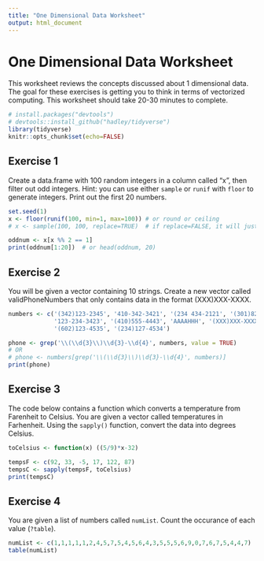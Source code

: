 ```yaml
---
title: "One Dimensional Data Worksheet"
output: html_document
---
```


# One Dimensional Data Worksheet
This worksheet reviews the concepts discussed about 1 dimensional data.  The goal for these exercises is getting you to think in terms of vectorized computing.  This worksheet should take 20-30 minutes to complete.

```r
# install.packages("devtools")
# devtools::install_github("hadley/tidyverse")
library(tidyverse)
knitr::opts_chunk$set(echo=FALSE)
```

## Exercise 1
Create a data.frame with 100 random integers in a column called "x", then filter out odd integers.  Hint:  you can use either `sample` or `runif` with `floor` to generate integers.  Print out the first 20 numbers.

```r
set.seed(1)
x <- floor(runif(100, min=1, max=100)) # or round or ceiling
# x <- sample(100, 100, replace=TRUE)  # if replace=FALSE, it will just re-arrange 1 to 100

oddnum <- x[x %% 2 == 1]
print(oddnum[1:20])  # or head(oddnum, 20)
```

## Exercise 2
You will be given a vector containing 10 strings. Create a new vector called validPhoneNumbers that only contains data in the format (XXX)XXX-XXXX. 

```r
numbers <- c('(342)123-2345', '410-342-3421', '(234 434-2121', '(301)822-3423', 
             '123-234-3423', '(410)555-4443', 'AAAAHHH', '(XXX)XXX-XXXX', 
             '(602)123-4535', '(234)127-4534')

phone <- grep('\\(\\d{3}\\)\\d{3}-\\d{4}', numbers, value = TRUE)
# OR
# phone <- numbers[grep('\\(\\d{3}\\)\\d{3}-\\d{4}', numbers)]
print(phone)
```

## Exercise 3
The code below contains a function which converts a temperature from Farenheit to Celsius.  You are given a vector called temperatures in Farhenheit.  Using the `sapply()` function, convert the data into degrees Celsius. 

```r
toCelsius <- function(x) ((5/9)*x-32)

tempsF <- c(92, 33, -5, 17, 122, 87) 
tempsC <- sapply(tempsF, toCelsius)
print(tempsC)
```

## Exercise 4

You are given a list of numbers called `numList`. Count the occurance of each value (`?table`).

```r
numList <- c(1,1,1,1,1,2,4,5,7,5,4,5,6,4,3,5,5,5,6,9,0,7,6,7,5,4,4,7)
table(numList)
```

